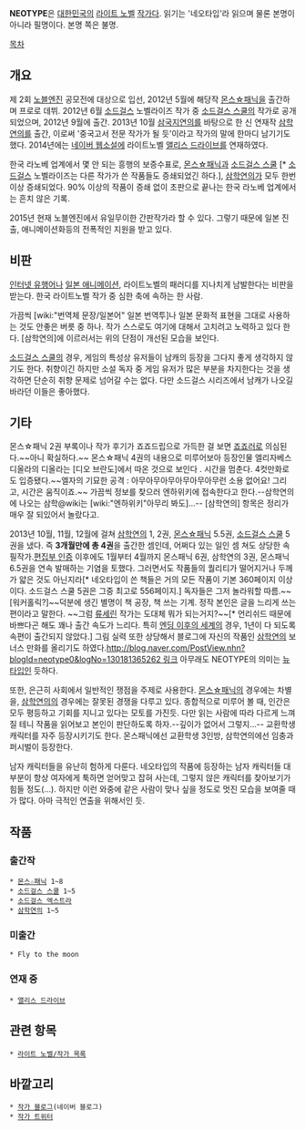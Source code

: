 '''NEOTYPE'''은 [[대한민국]]의 [[라이트 노벨]] [[작가]]다. 읽기는 '네오타입'라 읽으며 물론 본명이 아니라 필명이다. 본명 쪽은 불명.

[[목차]]

== 개요 ==
제 2회 [[노블엔진]] 공모전에 대상으로 입선, 2012년 5월에 해당작 [[몬스☆패닉]]을 출간하며 프로로 데뷔. 2012년 6월 [[소드걸스]] 노벨라이즈 작가 중 [[소드걸스 스쿨]]의 작가로 공개되었으며, 2012년 9월에 출간. 2013년 10월 [[삼국지연의]]를 바탕으로 한 신 연재작 [[삼학연의]]를 출간, 이로써 '중국고서 전문 작가가 될 듯'이라고 작가의 말에 한마디 남기기도 했다. 2014년에는 [[네이버 웹소설]]에 라이트노벨 [[앨리스 드라이브]]를 연재하였다.

한국 라노베 업계에서 몇 안 되는 흥행의 보증수표로, [[몬스☆패닉]]과 [[소드걸스 스쿨]] [* [[소드걸스]] 노벨라이즈는 다른 작가가 쓴 작품들도 증쇄되었긴 하다.], [[삼학연의]]가 모두 한번 이상 증쇄되었다. 90% 이상의 작품이 증쇄 없이 초판으로 끝나는 한국 라노베 업계에서는 흔치 않은 기록.

2015년 현재 노블엔진에서 유일무이한 간판작가라 할 수 있다. 그렇기 때문에 일본 진출, 애니메이션화등의 전폭적인 지원을 받고 있다.

== 비판 ==
[[인터넷 유행어]]나 [[일본 애니메이션]], 라이트노벨의 패러디를 지나치게 남발한다는 비판을 받는다. 한국 라이트노벨 작가 중 심한 축에 속하는 한 사람.

가끔씩 [wiki:"번역체 문장/일본어" 일본 번역투]나 일본 문화적 표현을 그대로 사용하는 것도 안좋은 버릇 중 하나. 작가 스스로도 여기에 대해서 고치려고 노력하고 있다 한다. [삼학연의]에 이르러서는 위의 단점이 개선된 모습을 보인다.

[[소드걸스 스쿨]]의 경우, 게임의 특성상 유저들이 남캐의 등장을 그다지 좋게 생각하지 않기도 한다. 취향이긴 하지만 소설 독자 중 게임 유저가 많은 부분을 차지한다는 것을 생각하면 단순히 취향 문제로 넘어갈 수는 없다. 다만 소드걸스 시리즈에서 남캐가 나오길 바라던 이들은 좋아했다. 

== 기타 ==
몬스☆패닉 2권 부록이나 작가 후기가 죠죠드립으로 가득한 걸 보면 [[죠죠러]]로 의심된다.~~아니 확실하다.~~ 몬스☆패닉 4권의 내용으로 미루어보아 등장인물 엘리자베스 디올라의 디올라는 [디오 브란도]에서 따온 것으로 보인다 . 시간을 멈춘다. 4컷만화로도 입증됐다.~~엘자의 기묘한 공격 : 아무아무아무아무아무아무런 소용 없어요! 그리고, 시간은 움직이죠.~~ 가끔씩 정보를 찾으러 엔하위키에 접속한다고 한다.--삼학연의에 나오는 삼학@wiki는 [wiki:"엔하위키"아무리 봐도]...-- [삼학연의] 항목은 정리가 매우 잘 되있어서 놀랐다고.

2013년 10월, 11월, 12월에 걸쳐 [[삼학연의]] 1, 2권, [[몬스☆패닉]] 5.5권, [[소드걸스 스쿨]] 5권을 냈다. 즉 '''3개월만에 총 4권'''을 출간한 셈인데, 어쩌다 있는 일인 셈 쳐도 상당한 속필작가.[https://twitter.com/novelengine/status/402671329423282176 편집부 인증] 이후에도 1월부터 4월까지 몬스패닉 6권, 삼학연의 3권, 몬스패닉 6.5권을 연속 발매하는 기염을 토했다. 그러면서도 작품들의 퀄리티가 떨어지거나 두께가 얇은 것도 아닌지라[* 네오타입이 쓴 책들은 거의 모든 작품이 기본 360페이지 이상이다. 소드걸스 스쿨 5권은 그중 최고로 556페이지.] 독자들은 그저 놀라워할 따름.~~[워커홀릭?]~~덕분에 생긴 별명이 책 공장, 책 쓰는 기계. 정작 본인은 글을 느리게 쓰는 편이라고 말한다. ~~그럼 [[류세린]] 작가는 도대체 뭐가 되는거지?~~[* 언리쉬드 때문에 바쁘다곤 해도 꽤나 출간 속도가 느리다. 특히 [[엔딩 이후의 세계]]의 경우, 1년이 다 되도록 속편이 출간되지 않았다.] 그림 실력 또한 상당해서 블로그에 자신의 작품인 [[삼학연의]] 보너스 만화를 올리기도 하였다.[[http://blog.naver.com/PostView.nhn?blogId=neotype0&logNo=130181365262 링크]] 
아무래도 NEOTYPE의 의미는 [[뉴타입]]인 듯하다.

또한, 은근히 사회에서 일반적인 쟁점을 주제로 사용한다. [[몬스☆패닉]]의 경우에는 차별을, [[삼학연의]]의 경우에는 잘못된 경쟁을 다루고 있다. 종합적으로 미루어 볼 때, 인간은 모두 평등하고 기회를 지니고 있다는 모토를 가진듯. 다만 읽는 사람에 따라 다르게 느껴질 테니 작품을 읽어보고 본인이 판단하도록 하자.--깊이가 없어서 그렇지...-- 교환학생 캐릭터를 자주 등장시키기도 한다. 몬스패닉에선 교환학생 3인방, 삼학연의에선 임충과 퍼시벌이 등장한다.  

남자 캐릭터들을 유난히 험하게 다룬다. 네오타입의 작품에 등장하는 남자 캐릭터들 대부분이 항상 여자에게 툭하면 얻어맞고 잡혀 사는데, 그렇지 않은 캐릭터를 찾아보기가 힘들 정도(...). 하지만 이런 와중에 같은 사람이 맞나 싶을 정도로 멋진 모습을 보여줄 때가 많다. 아마 극적인 연출을 위해서인 듯. 

== 작품 ==
=== 출간작 ===
 * [[몬스☆패닉]] 1~8
 * [[소드걸스 스쿨]] 1~5
 * [[소드걸스 엑스트라]]
 * [[삼학연의]] 1~5

=== 미출간 ===
 * Fly to the moon

=== 연재 중 ===
 * [[앨리스 드라이브]]

== 관련 항목 ==
 * [[라이트 노벨/작가 목록]]

== 바깥고리 ==
 * [http://blog.naver.com/neotype0/ 작가 블로그](네이버 블로그)
 * [https://twitter.com/#!/neotype0 작가 트위터]
